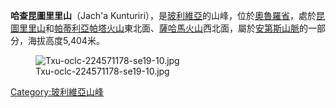 {{Coord|17|59|S|68|59|W|display=title}}

'''哈查昆圖里里山'''（Jach'a Kunturiri），是[[玻利維亞|玻利維亞]]的山峰，位於[[奧魯羅省|奧魯羅省]]，處於[[昆圖里里山|昆圖里里山]]和[[帕蒂利亞帕塔火山|帕蒂利亞帕塔火山]]東北面、[[薩哈馬火山|薩哈馬火山]]西北面，屬於[[安第斯山脈|安第斯山脈]]的一部分，海拔高度5,404米。

[[Image:Txu-oclc-224571178-se19-10.jpg|thumb]]

{{Bolivia-geo-stub}}
[[Category:玻利維亞山峰|Category:玻利維亞山峰]]